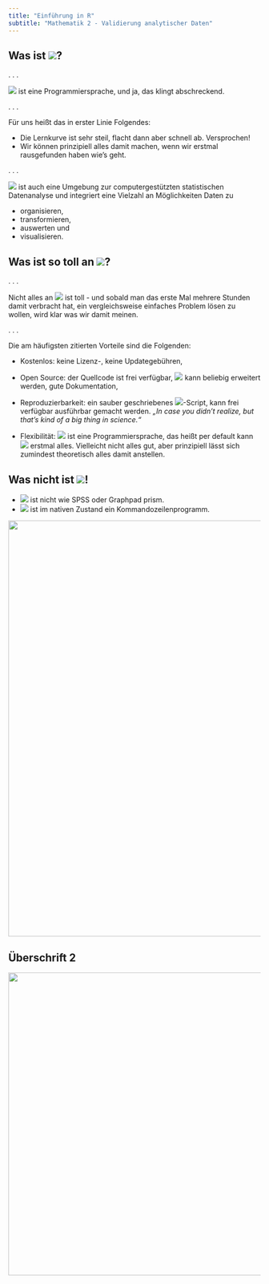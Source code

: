 ```yaml
---
title: "Einführung in R"
subtitle: "Mathematik 2 - Validierung analytischer Daten"
---
```


## Was ist ![](images/Rlogo.svg){.icon1}?

. . .

![](images/Rlogo.svg){.icon2} ist eine Programmiersprache, und ja, das klingt [abschreckend.]{.fragment}

. . .

Für uns heißt das in erster Linie Folgendes:

-   Die Lernkurve ist sehr steil, flacht dann aber schnell ab. [Versprochen!]{.fragment}
-   Wir können prinzipiell alles damit machen, [wenn wir erstmal rausgefunden haben wie's geht.]{.fragment}

. . .

![](images/Rlogo.svg){.icon2} ist auch eine Umgebung zur computergestützten statistischen Datenanalyse und integriert eine Vielzahl an Möglichkeiten Daten zu

-   organisieren,
-   transformieren,
-   auswerten und
-   visualisieren.

## Was ist so toll an ![](images/Rlogo.svg){.icon1}?

. . .

Nicht alles an ![](images/Rlogo.svg){.icon2} ist toll [- und sobald man das erste Mal mehrere Stunden damit verbracht hat, ein vergleichsweise einfaches Problem lösen zu wollen, wird klar was wir damit meinen.]{.fragment}

. . .

Die am häufigsten zitierten Vorteile sind die Folgenden:

-   Kostenlos: keine Lizenz-, keine Updategebühren,

-   Open Source: der Quellcode ist frei verfügbar, ![](images/Rlogo.svg){.icon2} kann beliebig erweitert werden, gute Dokumentation,

-   Reproduzierbarkeit: ein sauber geschriebenes ![](images/Rlogo.svg){.icon2}-Script, kann frei verfügbar ausführbar gemacht werden. *„In case you didn’t realize, but that’s kind of a big thing in science.“*

-   Flexibilität: ![](images/Rlogo.svg){.icon2} ist eine Programmiersprache, das heißt per default kann ![](images/Rlogo.svg){.icon2} erstmal alles. Vielleicht nicht alles gut, aber prinzipiell lässt sich zumindest theoretisch alles damit anstellen.

## Was nicht ist ![](images/Rlogo.svg){.icon1}!

-   ![](images/Rlogo.svg){.icon2} ist nicht wie SPSS oder Graphpad prism.
-   ![](images/Rlogo.svg){.icon2} ist im nativen Zustand ein Kommandozeilenprogramm.

![](images/einfuehrung/screenshot_console.svg){fig-align="center" width="22cm"}

## Überschrift 2

![](images/datenstruktur.svg){fig-align="center" width="19.2cm" height="16cm"}

